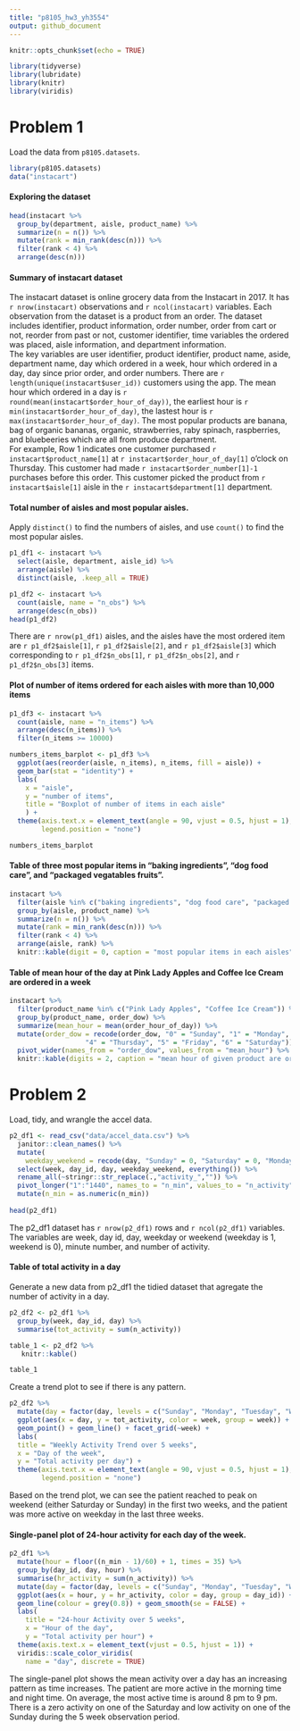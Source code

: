 ```yaml
---
title: "p8105_hw3_yh3554"
output: github_document
---
```


```r
knitr::opts_chunk$set(echo = TRUE)
```

```r
library(tidyverse)
library(lubridate)
library(knitr)
library(viridis)
```


# Problem 1

Load the data from `p8105.datasets`.

```r
library(p8105.datasets)
data("instacart")
```
#### Exploring the dataset

```r
head(instacart %>% 
  group_by(department, aisle, product_name) %>%
  summarize(n = n()) %>%
  mutate(rank = min_rank(desc(n))) %>%
  filter(rank < 4) %>%
  arrange(desc(n)))
```

#### Summary of instacart dataset
The instacart dataset is online grocery data from the Instacart in 2017. It has `r nrow(instacart)` observations and `r ncol(instacart)` variables. Each observation from the dataset is a product from an order. The dataset includes identifier, product information, order number, order from cart or not, reorder from past or not, customer identifier, time variables the ordered was placed, aisle information, and department information.\
The key variables are user identifier, product identifier, product name, aside, department name, day which ordered in a week, hour which ordered in a day, day since prior order, and order numbers. There are `r length(unique(instacart$user_id))` customers using the app. The mean hour which ordered in a day is `r round(mean(instacart$order_hour_of_day))`, the earliest hour is `r min(instacart$order_hour_of_day)`, the lastest hour is `r max(instacart$order_hour_of_day)`. The most popular products are banana, bag of organic bananas, organic, strawberries, raby spinach, raspberries, and bluebeeries which are all from produce department.\
For example, Row 1 indicates one customer purchased `r instacart$product_name[1]` at `r instacart$order_hour_of_day[1]` o'clock on Thursday. This customer had made `r instacart$order_number[1]-1` purchases before this order. This customer picked the product from `r instacart$aisle[1]` aisle in the `r instacart$department[1]` department. 

#### Total number of aisles and most popular aisles.

Apply `distinct()` to find the numbers of aisles, and use `count()` to find the most popular aisles.
```r
p1_df1 <- instacart %>% 
  select(aisle, department, aisle_id) %>%
  arrange(aisle) %>%
  distinct(aisle, .keep_all = TRUE)

p1_df2 <- instacart %>%
  count(aisle, name = "n_obs") %>%
  arrange(desc(n_obs))
head(p1_df2)
```

There are `r nrow(p1_df1)` aisles, and the aisles have the most ordered item are `r p1_df2$aisle[1]`, `r p1_df2$aisle[2]`, and `r p1_df2$aisle[3]` which corresponding to `r p1_df2$n_obs[1]`, `r p1_df2$n_obs[2]`, and `r p1_df2$n_obs[3]` items.

#### Plot of number of items ordered for each aisles with more than 10,000 items

```r
p1_df3 <- instacart %>%
  count(aisle, name = "n_items") %>%
  arrange(desc(n_items)) %>%
  filter(n_items >= 10000)

numbers_items_barplot <- p1_df3 %>%
  ggplot(aes(reorder(aisle, n_items), n_items, fill = aisle)) + 
  geom_bar(stat = "identity") + 
  labs(
    x = "aisle",
    y = "number of items",
    title = "Boxplot of number of items in each aisle"
    ) +
  theme(axis.text.x = element_text(angle = 90, vjust = 0.5, hjust = 1), 
        legend.position = "none")

numbers_items_barplot
```

#### Table of three most popular items in "baking ingredients", "dog food care", and "packaged vegatables fruits".

```r
instacart %>% 
  filter(aisle %in% c("baking ingredients", "dog food care", "packaged vegetables fruits")) %>%
  group_by(aisle, product_name) %>%
  summarize(n = n()) %>%
  mutate(rank = min_rank(desc(n))) %>%
  filter(rank < 4) %>%
  arrange(aisle, rank) %>%
  knitr::kable(digit = 0, caption = "most popular items in each aisles")
```

#### Table of mean hour of the day at Pink Lady Apples and Coffee Ice Cream are ordered in a week

```r
instacart %>% 
  filter(product_name %in% c("Pink Lady Apples", "Coffee Ice Cream")) %>%
  group_by(product_name, order_dow) %>%
  summarize(mean_hour = mean(order_hour_of_day)) %>%
  mutate(order_dow = recode(order_dow, "0" = "Sunday", "1" = "Monday", "2" = "Tuesday", "3" = "Wednesday", 
                   "4" = "Thursday", "5" = "Friday", "6" = "Saturday")) %>%
  pivot_wider(names_from = "order_dow", values_from = "mean_hour") %>%
  knitr::kable(digits = 2, caption = "mean hour of given product are ordered in a week")
```


# Problem 2

Load, tidy, and wrangle the accel data. 

```r
p2_df1 <- read_csv("data/accel_data.csv") %>%
  janitor::clean_names() %>%
  mutate(
    weekday_weekend = recode(day, "Sunday" = 0, "Saturday" = 0, "Monday" = 1, "Tuesday" = 1, "Wednesday" = 1, "Thursday" = 1, "Friday" = 1)) %>%
  select(week, day_id, day, weekday_weekend, everything()) %>%
  rename_all(~stringr::str_replace(.,"activity_","")) %>%
  pivot_longer("1":"1440", names_to = "n_min", values_to = "n_activity") %>%
  mutate(n_min = as.numeric(n_min))
  
head(p2_df1)
```

The p2_df1 dataset has `r nrow(p2_df1)` rows and `r ncol(p2_df1)` variables. The variables are week, day id, day, weekday or weekend (weekday is 1, weekend is 0), minute number, and number of activity.

#### Table of total activity in a day

Generate a new data from p2_df1 the tidied dataset that agregate the number of activity in a day.

```r
p2_df2 <- p2_df1 %>% 
  group_by(week, day_id, day) %>%
  summarise(tot_activity = sum(n_activity))

table_1 <- p2_df2 %>%
   knitr::kable()

table_1
```

Create a trend plot to see if there is any pattern.

```r
p2_df2 %>%
  mutate(day = factor(day, levels = c("Sunday", "Monday", "Tuesday", "Wednesday", "Thursday", "Friday", "Saturday"))) %>%
  ggplot(aes(x = day, y = tot_activity, color = week, group = week)) +
  geom_point() + geom_line() + facet_grid(~week) +
  labs(
  title = "Weekly Activity Trend over 5 weeks",
  x = "Day of the week",
  y = "Total activity per day") +
  theme(axis.text.x = element_text(angle = 90, vjust = 0.5, hjust = 1), 
        legend.position = "none")
```

Based on the trend plot, we can see the patient reached to peak on weekend (either Saturday or Sunday) in the first two weeks, and the patient was more active on weekday in the last three weeks.

#### Single-panel plot of 24-hour activity for each day of the week.

```r
p2_df1 %>% 
  mutate(hour = floor((n_min - 1)/60) + 1, times = 35) %>%
  group_by(day_id, day, hour) %>%
  summarise(hr_activity = sum(n_activity)) %>%
  mutate(day = factor(day, levels = c("Sunday", "Monday", "Tuesday", "Wednesday", "Thursday", "Friday", "Saturday"))) %>%
  ggplot(aes(x = hour, y = hr_activity, color = day, group = day_id)) +
  geom_line(colour = grey(0.8)) + geom_smooth(se = FALSE) +
  labs(
    title = "24-hour Activity over 5 weeks",
    x = "Hour of the day",
    y = "Total activity per hour") + 
  theme(axis.text.x = element_text(vjust = 0.5, hjust = 1)) +
  viridis::scale_color_viridis(
    name = "day", discrete = TRUE)
```

The single-panel plot shows the mean activity over a day has an increasing pattern as time increases. The patient are more active in the morning time and night time. On average, the most active time is around 8 pm to 9 pm. There is a zero activity on one of the Saturday and low activity on one of the Sunday during the 5 week observation period.
